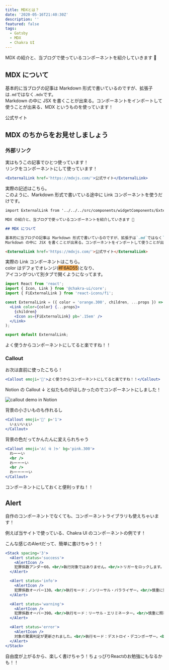 ```yaml
---
title: MDXとは？
date: '2020-05-16T21:40:30Z'
description: ''
featured: false
tags:
  - Gatsby
  - MDX
  - Chakra UI
---
```




MDX の紹介と、当ブログで使っているコンポーネントを紹介していきます 💪

## MDX について

基本的に当ブログの記事は Markdown 形式で書いているのですが、拡張子は`.md`ではなく`.mdx`です。  
Markdown の中に JSX を書くことが出来る。コンポーネントをインポートして使うことが出来る、MDX というものを使っています！

<ExternalLink href='https://mdxjs.com/'>公式サイト</ExternalLink>

## MDX のちからをお見せしましょう

### 外部リンク

実はもうこの記事でひとつ使っています！  
リンクをコンポーネントにして使っています！

```jsx render
<ExternalLink href='https://mdxjs.com/'>公式サイト</ExternalLink>
```

実際の記述はこちら。  
このように、Markdown 形式で書いている途中に Link コンポーネントを使うだけです。

```md title=mdx
import ExternalLink from '../../../src/components/widgetComponents/ExternalLink';

MDX の紹介と、当ブログで使っているコンポーネントを紹介していきます 💪

## MDX について

基本的に当ブログの記事は Markdown 形式で書いているのですが、拡張子は`.md`ではなく`.mdx`です。  
Markdown の中に JSX を書くことが出来る。コンポーネントをインポートして使うことが出来る、MDX というものを使っています！

<ExternalLink href='https://mdxjs.com/'>公式サイト</ExternalLink>
```

実際の Link コンポーネントはこちら。  
color はデフォでオレンジ(<span style="background-color: #F6AD55">#F6AD55</span>)となり、  
アイコンがついて別タブで開くようになってます。

```jsx title=Link.jsx
import React from 'react';
import { Icon, Link } from '@chakra-ui/core';
import { FiExternalLink } from 'react-icons/fi';

const ExternalLink = ({ color = 'orange.300', children, ...props }) => (
  <Link color={color} {...props}>
    {children}
    <Icon as={FiExternalLink} pb='.15em' />
  </Link>
);

export default ExternalLink;
```

<Callout emoji='🙌' my='5'>
  よく使うからコンポーネントにしてると楽ですね！！
</Callout>

### Callout

お次は直前に使ったこちら！

```jsx render
<Callout emoji='🙌'>よく使うからコンポーネントにしてると楽ですね！！</Callout>
```

Notion の Callout ↓ と似たものがほしかったのでコンポーネントにしました！

![callout demo in Notion](./notion-callout.gif)

背景の小さいものも作れるし

```jsx render
<Callout emoji='🕺' p='1'>
  いぇいいぇい
</Callout>
```

背景の色だってかんたんに変えられちゃう

```jsx render
<Callout emoji='ᕕ( ᐛ )ᕗ' bg='pink.300'>
  わーーい
  <br />
  わーーーい
  <br />
  わーーーーい
</Callout>
```

コンポーネントにしておくと便利っすね！！

## Alert

自作のコンポーネントでなくても、コンポーネントライブラリも使えちゃいます！

例えば当サイトで使っている、<ExternalLink href='https://chakra-ui.com/'>Chakra UI</ExternalLink> のコンポーネントの例です！

こんな感じのAlertだって、簡単に書けちゃう！！

```jsx render title=Alertコンポーネントの例
<Stack spacing='3'>
  <Alert status='success'>
    <AlertIcon />
    犯罪係数アンダー60。<br/>執行対象ではありません。<br/>トリガーをロックします。
  </Alert>

  <Alert status='info'>
    <AlertIcon />
    犯罪係数オーバー130。<br/>執行モード：ノンリーサル・パラライザー。<br/>慎重に照準を定め 対象を制圧して下さい。
  </Alert>

  <Alert status='warning'>
    <AlertIcon />
    犯罪係数オーバー390。<br/>執行モード：リーサル・エリミネーター。<br/>慎重に照準を定め、対象を排除してください。
  </Alert>

  <Alert status='error'>
    <AlertIcon />
    対象の驚異判定が更新されました。<br/>執行モード：デストロイ・デコンポーザー。<br/>対象を完全排除します。ご注意下さい。
  </Alert>
</Stack>
```

<Callout emoji='🥰' my='5'>自由度が上がるから、楽しく書けちゃう！ちょっぴりReactのお勉強にもなるかも！！</Callout>